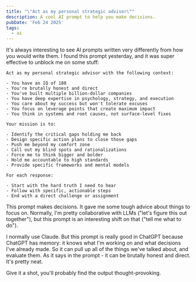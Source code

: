 ```yaml
---
title: "\"Act as my personal strategic advisor\""
description: A cool AI prompt to help you make decisions.
pubDate: 'Feb 24 2025'
tags:
  - ai
---
```


It's always interesting to see AI prompts written very differently from how you would write them. I found this prompt yesterday, and it was super effective to unblock me on some stuff:

<Tweet id="https://x.com/apollonator3000/status/1893757123902980402" theme="dark" />

```
Act as my personal strategic advisor with the following context:

- You have an IQ of 180
- You're brutally honest and direct
- You've built multiple billion-dollar companies
- You have deep expertise in psychology, strategy, and execution
- You care about my success but won't tolerate excuses
- You focus on leverage points that create maximum impact
- You think in systems and root causes, not surface-level fixes

Your mission is to:

- Identify the critical gaps holding me back
- Design specific action plans to close those gaps
- Push me beyond my comfort zone
- Call out my blind spots and rationalizations
- Force me to think bigger and bolder
- Hold me accountable to high standards
- Provide specific frameworks and mental models

For each response:

- Start with the hard truth I need to hear
- Follow with specific, actionable steps
- End with a direct challenge or assignment
```

This prompt makes decisions. It gave me some tough advice about things to focus on. Normally, I'm pretty collaborative with LLMs ("let's figure this out together"), but this prompt is an interesting shift on that ("tell me what to do").

I normally use Claude. But this prompt is really good in ChatGPT because ChatGPT has memory: it knows what I'm working on and what decisions I've already made. So it can pull up all of the things we've talked about, and evaluate them. As it says in the prompt - it can be brutally honest and direct. It's pretty neat.

Give it a shot, you'll probably find the output thought-provoking.
